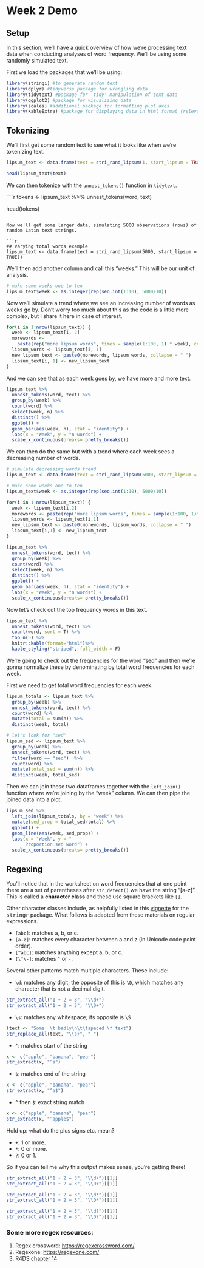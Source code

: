 # Week 2 Demo

## Setup

In this section, we'll have a quick overview of how we're processing text data when conducting analyses of word frequency. We'll be using some randomly simulated text. 

First we load the packages that we'll be using:

```r
library(stringi) #to generate random text
library(dplyr) #tidyverse package for wrangling data
library(tidytext) #package for 'tidy' manipulation of text data
library(ggplot2) #package for visualizing data
library(scales) #additional package for formatting plot axes
library(kableExtra) #package for displaying data in html format (relevant for formatting this worksheet mainly)
```

## Tokenizing

We'll first get some random text to see what it looks like when we're tokenizing text.

```r
lipsum_text <- data.frame(text = stri_rand_lipsum(1, start_lipsum = TRUE))

head(lipsum_text$text)
```

We can then tokenize with the `unnest_tokens()` function in `tidytext`. 

````r
tokens <- lipsum_text %>%
  unnest_tokens(word, text)

head(tokens)
```

Now we'll get some larger data, simulating 5000 observations (rows) of random Latin text strings. 

```r
## Varying total words example
lipsum_text <- data.frame(text = stri_rand_lipsum(5000, start_lipsum = TRUE))
```

We'll then add another column and call this "weeks." This will be our unit of analysis. 

```r
# make some weeks one to ten
lipsum_text$week <- as.integer(rep(seq.int(1:10), 5000/10))
```

Now we'll simulate a trend where we see an increasing number of words as weeks go by. Don't worry too much about this as the code is a little more complex, but I share it here in case of interest.

```r
for(i in 1:nrow(lipsum_text)) {
  week <- lipsum_text[i, 2]
  morewords <-
    paste(rep("more lipsum words", times = sample(1:100, 1) * week), collapse = " ")
  lipsum_words <- lipsum_text[i, 1]
  new_lipsum_text <- paste0(morewords, lipsum_words, collapse = " ")
  lipsum_text[i, 1] <- new_lipsum_text
}
```

And we can see that as each week goes by, we have more and more text.

```r
lipsum_text %>%
  unnest_tokens(word, text) %>%
  group_by(week) %>%
  count(word) %>%
  select(week, n) %>%
  distinct() %>%
  ggplot() +
  geom_bar(aes(week, n), stat = "identity") +
  labs(x = "Week", y = "n words") +
  scale_x_continuous(breaks= pretty_breaks())
```

We can then do the same but with a trend where each week sees a decreasing number of words.

```r
# simulate decreasing words trend
lipsum_text <- data.frame(text = stri_rand_lipsum(5000, start_lipsum = TRUE))

# make some weeks one to ten
lipsum_text$week <- as.integer(rep(seq.int(1:10), 5000/10))

for(i in 1:nrow(lipsum_text)) {
  week <- lipsum_text[i,2]
  morewords <- paste(rep("more lipsum words", times = sample(1:100, 1)* 1/week), collapse = " ")
  lipsum_words <- lipsum_text[i,1]
  new_lipsum_text <- paste0(morewords, lipsum_words, collapse = " ")
  lipsum_text[i,1] <- new_lipsum_text
}

lipsum_text %>%
  unnest_tokens(word, text) %>%
  group_by(week) %>%
  count(word) %>%
  select(week, n) %>%
  distinct() %>%
  ggplot() +
  geom_bar(aes(week, n), stat = "identity") +
  labs(x = "Week", y = "n words") +
  scale_x_continuous(breaks= pretty_breaks())
```

Now let's check out the top frequency words in this text.

```r
lipsum_text %>%
  unnest_tokens(word, text) %>%
  count(word, sort = T) %>%
  top_n(5) %>%
  knitr::kable(format="html")%>% 
  kable_styling("striped", full_width = F)
```

We're going to check out the frequencies for the word "sed" and then we're gonna normalize these by denominating by total word frequencies for each week.

First we need to get total word frequencies for each week.

```r
lipsum_totals <- lipsum_text %>%
  group_by(week) %>%
  unnest_tokens(word, text) %>%
  count(word) %>%
  mutate(total = sum(n)) %>%
  distinct(week, total)
```

```r
# let's look for "sed"
lipsum_sed <- lipsum_text %>%
  group_by(week) %>%
  unnest_tokens(word, text) %>%
  filter(word == "sed")  %>%
  count(word) %>%
  mutate(total_sed = sum(n)) %>%
  distinct(week, total_sed)

```

Then we can join these two dataframes together with the `left_join()` function where we're joining by the "week" column. We can then pipe the joined data into a plot.

```r
lipsum_sed %>%
  left_join(lipsum_totals, by = "week") %>%
  mutate(sed_prop = total_sed/total) %>%
  ggplot() +
  geom_line(aes(week, sed_prop)) +
  labs(x = "Week", y = "
       Proportion sed word") +
  scale_x_continuous(breaks= pretty_breaks())
```

## Regexing

You'll notice that in the worksheet on word frequencies that at one point there are a set of parentheses after `str_detect()` we have the string "[a-z]". This is called a __character class__ and these use square brackets like `[]`.

Other character classes include, as helpfully listed in this [vignette](https://cran.r-project.org/web/packages/stringr/vignettes/regular-expressions.html) for the <tt>stringr</tt> package. What follows is adapted from these materials on regular expressions. 

* `[abc]`: matches a, b, or c.
* `[a-z]`: matches every character between a and z 
   (in Unicode code point order).
* `[^abc]`: matches anything except a, b, or c.
* `[\^\-]`: matches `^` or `-`.

Several other patterns match multiple characters. These include:

*   `\d`: matches any digit; the opposite of this is `\D`, which matches any character that 
    is not a decimal digit.

```r
str_extract_all("1 + 2 = 3", "\\d+")
str_extract_all("1 + 2 = 3", "\\D+")
```
    
*   `\s`: matches any whitespace; its opposite is `\S`
    
```r
(text <- "Some  \t badly\n\t\tspaced \f text")
str_replace_all(text, "\\s+", " ")
```

*   `^`: matches start of the string
    
```r
x <- c("apple", "banana", "pear")
str_extract(x, "^a")
```
*   `$`: matches end of the string
    
```r
x <- c("apple", "banana", "pear")
str_extract(x, "^a$")
```

*   `^` then `$`: exact string match
    
```r
x <- c("apple", "banana", "pear")
str_extract(x, "^apple$")
```

Hold up: what do the plus signs etc. mean?

* `+`: 1 or more.
* `*`: 0 or more.
* `?`: 0 or 1.

So if you can tell me why this output makes sense, you're getting there!

```r
str_extract_all("1 + 2 = 3", "\\d+")[[1]]
str_extract_all("1 + 2 = 3", "\\D+")[[1]]

str_extract_all("1 + 2 = 3", "\\d*")[[1]]
str_extract_all("1 + 2 = 3", "\\D*")[[1]]

str_extract_all("1 + 2 = 3", "\\d?")[[1]]
str_extract_all("1 + 2 = 3", "\\D?")[[1]]
```

### Some more regex resources:

1. Regex crossword: [https://regexcrossword.com/](https://regexcrossword.com/).
2. Regexone: [https://regexone.com/](https://regexone.com/)
3. R4DS [chapter 14](https://r4ds.had.co.nz/strings.html#matching-patterns-with-regular-expressions)

